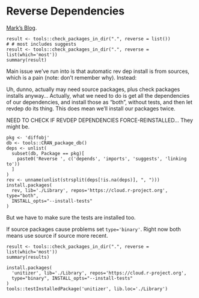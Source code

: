 # Reverse Dependencies

[Mark's Blog](https://www.markvanderloo.eu/yaRb/2019/04/26/checking-reverse-dependencies-the-tiny-way/).

```
result <- tools::check_packages_in_dir(".", reverse = list())
# # most includes suggests
result <- tools::check_packages_in_dir(".", reverse = list(which='most'))
summary(result)
```

Main issue we've run into is that automatic rev dep install is from sources,
which is a pain (note: don't remember why).  Instead:

Uh, dunno, actually may need source packages, plus check packages installs
anyway...  Actually, what we need to do is get all the dependencies of our
dependencies, and install those as "both", without tests, and then let revdep do
its thing.  This does mean we'll install our packages twice.

NEED TO CHECK IF REVDEP DEPENDENCIES FORCE-REINSTALLED...  They might be.

```
pkg <- 'diffobj'
db <- tools::CRAN_package_db()
deps <- unlist(
  subset(db, Package == pkg)[
    paste0('Reverse ', c('depends', 'imports', 'suggests', 'linking to'))
  ]
)
rev <- unname(unlist(strsplit(deps[!is.na(deps)], ", ")))
install.packages(
  rev, lib='./Library', repos='https://cloud.r-project.org', type="both",
  INSTALL_opts="--install-tests"
)
```

But we have to make sure the tests are installed too.

If source packages cause problems set `type='binary'`.  Right now both means use
source if source more recent.

```
result <- tools::check_packages_in_dir(".", reverse = list(which='most'))
summary(results)

```



```
install.packages(
  'unitizer', lib='./Library', repos='https://cloud.r-project.org', 
  type="binary", INSTALL_opts="--install-tests"
)
tools::testInstalledPackage('unitizer', lib.loc='./Library')
```
